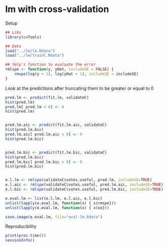 lm with cross-validation
=======================

Setup
```r
## Libs
library(cvTools)

## Data
load("../lm/lm.Rdata")
load("../lm/trainC.Rdata")

## Yelp's function to evaluate the error
rmlspe <- function(y, yHat, includeSE = FALSE) {
	rmspe(log(y + 1), log(yHat + 1), includeSE = includeSE)
}
```


Look at the predictions after truncating them to be greater or equal to 0

```r
pred.lm <- predict(fit.lm, validateC)
hist(pred.lm)
pred.lm[ pred.lm < 0] <- 0
hist(pred.lm)


pred.lm.aic <- predict(fit.lm.aic, validateC)
hist(pred.lm.bic)
pred.lm.aic[ pred.lm.aic < 0] <- 0
hist(pred.lm.bic)


pred.lm.bic <- predict(fit.lm.bic, validateC)
hist(pred.lm.bic)
pred.lm.bic[ pred.lm.bic < 0] <- 0
hist(pred.lm.bic)


e.l.lm <- rmlspe(validateC$votes.useful, pred.lm, includeSE=TRUE)
e.l.aic <- rmlspe(validateC$votes.useful, pred.lm.aic, includeSE=TRUE)
e.l.bic <- rmlspe(validateC$votes.useful, pred.lm.bic, includeSE=TRUE)

e.eval.lm <- list(e.l.lm, e.l.aic, e.l.bic)
unlist(lapply(e.eval.lm, function(x) { x$rmspe}))
unlist(lapply(e.eval.lm, function(x) { x$se}))

save.image(e.eval.lm, file="eval-lm.Rdata")
```

Reproducibility
```r
print(proc.time())
sessionInfo()
```
